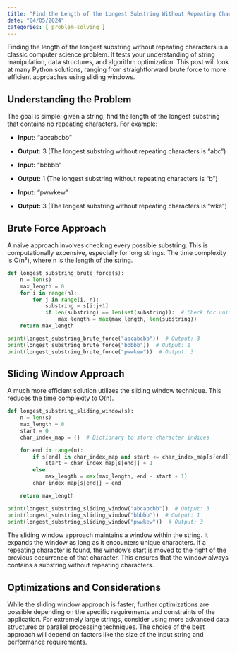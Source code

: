 ```yaml
---
title: "Find the Length of the Longest Substring Without Repeating Characters"
date: "04/05/2024"
categories: [ problem-solving ]
---
```


Finding the length of the longest substring without repeating characters is a classic computer science problem.  It tests your understanding of string manipulation, data structures, and algorithm optimization.  This post will look at many Python solutions, ranging from straightforward brute force to more efficient approaches using sliding windows.

## Understanding the Problem

The goal is simple: given a string, find the length of the longest substring that contains no repeating characters.  For example:

* **Input:** "abcabcbb"
* **Output:** 3 (The longest substring without repeating characters is "abc")

* **Input:** "bbbbb"
* **Output:** 1 (The longest substring without repeating characters is "b")

* **Input:** "pwwkew"
* **Output:** 3 (The longest substring without repeating characters is "wke")


## Brute Force Approach

A naive approach involves checking every possible substring.  This is computationally expensive, especially for long strings.  The time complexity is O(n³), where n is the length of the string.

```python
def longest_substring_brute_force(s):
    n = len(s)
    max_length = 0
    for i in range(n):
        for j in range(i, n):
            substring = s[i:j+1]
            if len(substring) == len(set(substring)):  # Check for unique characters
                max_length = max(max_length, len(substring))
    return max_length

print(longest_substring_brute_force("abcabcbb"))  # Output: 3
print(longest_substring_brute_force("bbbbb"))  # Output: 1
print(longest_substring_brute_force("pwwkew"))  # Output: 3
```

## Sliding Window Approach

A much more efficient solution utilizes the sliding window technique.  This reduces the time complexity to O(n).

```python
def longest_substring_sliding_window(s):
    n = len(s)
    max_length = 0
    start = 0
    char_index_map = {}  # Dictionary to store character indices

    for end in range(n):
        if s[end] in char_index_map and start <= char_index_map[s[end]]:
            start = char_index_map[s[end]] + 1
        else:
            max_length = max(max_length, end - start + 1)
        char_index_map[s[end]] = end

    return max_length

print(longest_substring_sliding_window("abcabcbb"))  # Output: 3
print(longest_substring_sliding_window("bbbbb"))  # Output: 1
print(longest_substring_sliding_window("pwwkew"))  # Output: 3

```

The sliding window approach maintains a window within the string. It expands the window as long as it encounters unique characters.  If a repeating character is found, the window's start is moved to the right of the previous occurrence of that character.  This ensures that the window always contains a substring without repeating characters.


## Optimizations and Considerations

While the sliding window approach is faster, further optimizations are possible depending on the specific requirements and constraints of the application.  For extremely large strings, consider using more advanced data structures or parallel processing techniques.  The choice of the best approach will depend on factors like the size of the input string and performance requirements.

